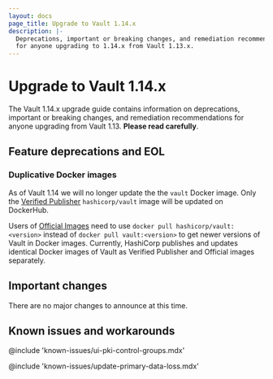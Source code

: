 ```yaml
---
layout: docs
page_title: Upgrade to Vault 1.14.x
description: |-
  Deprecations, important or breaking changes, and remediation recommendations
  for anyone upgrading to 1.14.x from Vault 1.13.x.
---
```


# Upgrade to Vault 1.14.x

The Vault 1.14.x upgrade guide contains information on deprecations, important
or breaking changes, and remediation recommendations for anyone upgrading from
Vault 1.13. **Please read carefully**.

## Feature deprecations and EOL

### Duplicative Docker images

As of Vault 1.14 we will no longer update the the `vault` Docker image.
Only the [Verified Publisher](https://hub.docker.com/r/hashicorp/vault)
`hashicorp/vault` image will be updated on DockerHub.

Users of [Official Images](https://hub.docker.com/_/vault) need to use
`docker pull hashicorp/vault:<version>` instead of `docker pull vault:<version>`
to get newer versions of Vault in Docker images. Currently, HashiCorp publishes
and updates identical Docker images of Vault as Verified Publisher and
Official images separately.

## Important changes

There are no major changes to announce at this time.

## Known issues and workarounds

@include 'known-issues/ui-pki-control-groups.mdx'

@include 'known-issues/update-primary-data-loss.mdx'


